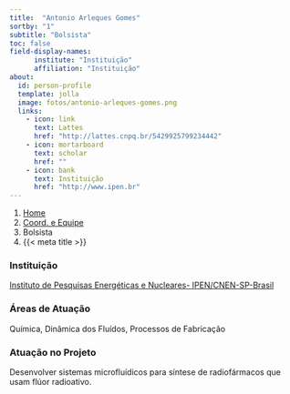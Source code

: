 ```yaml
---
title:  "Antonio Arleques Gomes"
sortby: "1"
subtitle: "Bolsista"
toc: false
field-display-names:
      institute: "Instituição"
      affiliation: "Instituição"
about:
  id: person-profile
  template: jolla
  image: fotos/antonio-arleques-gomes.png
  links:
    - icon: link
      text: Lattes
      href: "http://lattes.cnpq.br/5429925799234442"
    - icon: mortarboard
      text: scholar
      href: ""
    - icon: bank
      text: Instituição
      href: "http://www.ipen.br"
---
```


```{=html}
<nav aria-label="breadcrumb">
  <ol class="breadcrumb">
    <li class="breadcrumb-item"><a href="../../index.html">Home</a></li>
    <li class="breadcrumb-item"><a href="../coord-equipe.html">Coord. e Equipe</a></li>
    <li class="breadcrumb-item active">Bolsista</li>
    <li class="breadcrumb-item active" aria-current="page">{{< meta title >}}</li>
  </ol>
</nav>
```
:::{#person-profile}
:::

### Instituição

[Instituto de Pesquisas Energéticas e Nucleares- IPEN/CNEN-SP-Brasil](http://www.ipen.br)

### Áreas de Atuação

Química, Dinâmica dos Fluídos, Processos de Fabricação

### Atuação no Projeto

Desenvolver sistemas microfluídicos para síntese de radiofármacos que usam flúor radioativo.

